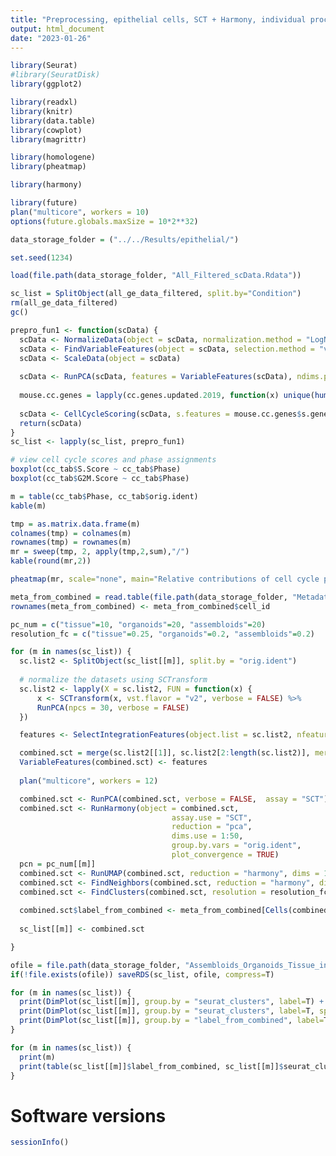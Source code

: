 ```yaml
---
title: "Preprocessing, epithelial cells, SCT + Harmony, individual processing of tissue/organoids/assembloids"
output: html_document
date: "2023-01-26"
---
```


```r
library(Seurat)
#library(SeuratDisk)
library(ggplot2)

library(readxl)
library(knitr)
library(data.table)
library(cowplot)
library(magrittr)

library(homologene)
library(pheatmap)

library(harmony)

library(future)
plan("multicore", workers = 10)
options(future.globals.maxSize = 10*2**32)

data_storage_folder = ("../../Results/epithelial/")

set.seed(1234)
```


```r
load(file.path(data_storage_folder, "All_Filtered_scData.Rdata"))
```

```r
sc_list = SplitObject(all_ge_data_filtered, split.by="Condition")
rm(all_ge_data_filtered)
gc()
```



```r
prepro_fun1 <- function(scData) {
  scData <- NormalizeData(object = scData, normalization.method = "LogNormalize", scale.factor = 1e4)
  scData <- FindVariableFeatures(object = scData, selection.method = "vst")
  scData <- ScaleData(object = scData)
  
  scData <- RunPCA(scData, features = VariableFeatures(scData), ndims.print = c(1:20), nfeatures.print = 20)
  
  mouse.cc.genes = lapply(cc.genes.updated.2019, function(x) unique(human2mouse(x, db = homologeneData2)$mouseGene))
  
  scData <- CellCycleScoring(scData, s.features = mouse.cc.genes$s.genes, g2m.features = mouse.cc.genes$g2m.genes, set.ident = TRUE)
  return(scData)
}  
sc_list <- lapply(sc_list, prepro_fun1)  
```

```r
# view cell cycle scores and phase assignments
boxplot(cc_tab$S.Score ~ cc_tab$Phase)
boxplot(cc_tab$G2M.Score ~ cc_tab$Phase)

m = table(cc_tab$Phase, cc_tab$orig.ident)
kable(m)

tmp = as.matrix.data.frame(m)
colnames(tmp) = colnames(m)
rownames(tmp) = rownames(m)
mr = sweep(tmp, 2, apply(tmp,2,sum),"/")
kable(round(mr,2))

pheatmap(mr, scale="none", main="Relative contributions of cell cycle phases per sample", breaks=seq(0,1,by=0.01))
```

```r
meta_from_combined = read.table(file.path(data_storage_folder, "Metadata_all_combined_SCT_Harmony.txt"), sep="\t", header=T)
rownames(meta_from_combined) <- meta_from_combined$cell_id
```

```r
pc_num = c("tissue"=10, "organoids"=20, "assembloids"=20)
resolution_fc = c("tissue"=0.25, "organoids"=0.2, "assembloids"=0.2)
```


```r
for (m in names(sc_list)) {
  sc.list2 <- SplitObject(sc_list[[m]], split.by = "orig.ident")
  
  # normalize the datasets using SCTransform
  sc.list2 <- lapply(X = sc.list2, FUN = function(x) {
      x <- SCTransform(x, vst.flavor = "v2", verbose = FALSE) %>%
      RunPCA(npcs = 30, verbose = FALSE)
  })

  features <- SelectIntegrationFeatures(object.list = sc.list2, nfeatures = 3000)

  combined.sct = merge(sc.list2[[1]], sc.list2[2:length(sc.list2)], merge.data = T)
  VariableFeatures(combined.sct) <- features
  
  plan("multicore", workers = 12)

  combined.sct <- RunPCA(combined.sct, verbose = FALSE,  assay = "SCT")
  combined.sct <- RunHarmony(object = combined.sct,
                                    assay.use = "SCT",
                                    reduction = "pca",
                                    dims.use = 1:50,
                                    group.by.vars = "orig.ident",
                                    plot_convergence = TRUE)
  pcn = pc_num[[m]]
  combined.sct <- RunUMAP(combined.sct, reduction = "harmony", dims = 1:pcn, verbose = FALSE, assay="SCT")
  combined.sct <- FindNeighbors(combined.sct, reduction = "harmony", dims = 1:pcn, assay="SCT")
  combined.sct <- FindClusters(combined.sct, resolution = resolution_fc[m])
  
  combined.sct$label_from_combined <- meta_from_combined[Cells(combined.sct), "cluster_label"]
  
  sc_list[[m]] <- combined.sct

}
```

```r
ofile = file.path(data_storage_folder, "Assembloids_Organoids_Tissue_individually_SCT_Harmony_epithelial.rds")
if(!file.exists(ofile)) saveRDS(sc_list, ofile, compress=T)
```

```r
for (m in names(sc_list)) {
  print(DimPlot(sc_list[[m]], group.by = "seurat_clusters", label=T) + NoLegend() + ggtitle(m))
  print(DimPlot(sc_list[[m]], group.by = "seurat_clusters", label=T, split.by="orig.ident") + NoLegend() + ggtitle(m) )
  print(DimPlot(sc_list[[m]], group.by = "label_from_combined", label=T) + NoLegend() + ggtitle(m))
}
```

```r
for (m in names(sc_list)) {
  print(m)
  print(table(sc_list[[m]]$label_from_combined, sc_list[[m]]$seurat_clusters))
}
```


# Software versions

```r
sessionInfo()
```

